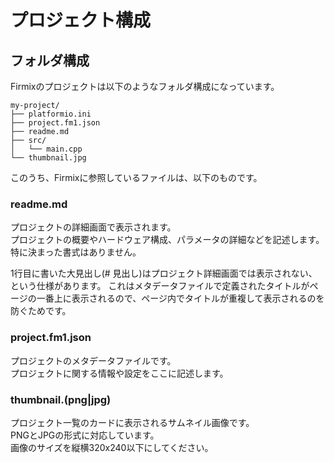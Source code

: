 # プロジェクト構成

## フォルダ構成

Firmixのプロジェクトは以下のようなフォルダ構成になっています。

```
my-project/
├── platformio.ini
├── project.fm1.json
├── readme.md
├── src/
│   └── main.cpp
└── thumbnail.jpg
```

このうち、Firmixに参照しているファイルは、以下のものです。

### readme.md

プロジェクトの詳細画面で表示されます。  
プロジェクトの概要やハードウェア構成、パラメータの詳細などを記述します。  
特に決まった書式はありません。

1行目に書いた大見出し(# 見出し)はプロジェクト詳細画面では表示されない、という仕様があります。
これはメタデータファイルで定義されたタイトルがページの一番上に表示されるので、ページ内でタイトルが重複して表示されるのを防ぐためです。


### project.fm1.json

プロジェクトのメタデータファイルです。  
プロジェクトに関する情報や設定をここに記述します。


### thumbnail.(png|jpg)

プロジェクト一覧のカードに表示されるサムネイル画像です。  
PNGとJPGの形式に対応しています。  
画像のサイズを縦横320x240以下にしてください。



